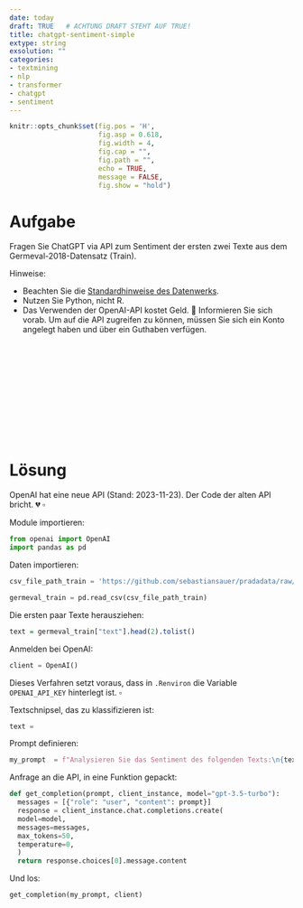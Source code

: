 ```yaml
---
date: today
draft: TRUE   # ACHTUNG DRAFT STEHT AUF TRUE!
title: chatgpt-sentiment-simple
extype: string
exsolution: ""
categories:
- textmining
- nlp
- transformer
- chatgpt
- sentiment
---
```









```r
knitr::opts_chunk$set(fig.pos = 'H',
                      fig.asp = 0.618,
                      fig.width = 4,
                      fig.cap = "", 
                      fig.path = "",
                      echo = TRUE, 
                      message = FALSE,
                      fig.show = "hold")
```







# Aufgabe


Fragen Sie ChatGPT via API zum Sentiment der ersten zwei Texte aus dem Germeval-2018-Datensatz (Train).


Hinweise:

- Beachten Sie die [Standardhinweise des Datenwerks](https://datenwerk.netlify.app/hinweise).
- Nutzen Sie Python, nicht R.
- Das Verwenden der OpenAI-API kostet Geld. 💸 Informieren Sie sich vorab. Um auf die API zugreifen zu können, müssen Sie sich ein Konto angelegt haben und über ein Guthaben verfügen.



</br>
</br>
</br>
</br>
</br>
</br>
</br>
</br>
</br>
</br>

# Lösung


:::.callout-attention
OpenAI hat eine neue API (Stand: 2023-11-23). Der Code der alten API bricht. 💔 $\square$
:::




Module importieren:

```python
from openai import OpenAI
import pandas as pd
```



Daten importieren:

```python
csv_file_path_train = 'https://github.com/sebastiansauer/pradadata/raw/master/data-raw/germeval_train.csv'

germeval_train = pd.read_csv(csv_file_path_train)
```


Die ersten paar Texte herausziehen:

```r
text = germeval_train["text"].head(2).tolist()

```



Anmelden bei OpenAI:

```python
client = OpenAI()
```


:::.callout-note
Dieses Verfahren setzt voraus, dass in `.Renviron` die Variable `OPENAI_API_KEY` hinterlegt ist. $\square$
:::


Textschnipsel, das zu klassifizieren ist:

```python
text = 
```


Prompt definieren:

```python
my_prompt  = f"Analysieren Sie das Sentiment des folgenden Texts:\n{text}"
```


Anfrage an die API, in eine Funktion gepackt:

```python
def get_completion(prompt, client_instance, model="gpt-3.5-turbo"):
  messages = [{"role": "user", "content": prompt}]
  response = client_instance.chat.completions.create(
  model=model,
  messages=messages,
  max_tokens=50,
  temperature=0,
  )
  return response.choices[0].message.content
```


Und los:

```python
get_completion(my_prompt, client) 
```

